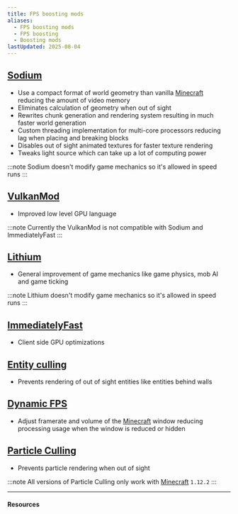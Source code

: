 ```yaml
---
title: FPS boosting mods
aliases:
  - FPS boosting mods
  - FPS boosting
  - Boosting mods
lastUpdated: 2025-08-04
---
```



## [Sodium](https://modrinth.com/mod/sodium)
- Use a compact format of world geometry than vanilla [Minecraft](/minecraft) reducing the amount of video memory
- Eliminates calculation of geometry when out of sight
- Rewrites chunk generation and rendering system resulting in much faster world generation
- Custom threading implementation for multi-core processors reducing lag when placing and breaking blocks
- Disables out of sight animated textures for faster texture rendering
- Tweaks light source which can take up a lot of computing power

:::note
Sodium doesn't modify game mechanics so it's allowed in speed runs
:::

## [VulkanMod](/vulkanmod)
- Improved low level GPU language

:::note
Currently the VulkanMod is not compatible with Sodium and ImmediatelyFast
:::

## [Lithium](https://modrinth.com/mod/lithium)
- General improvement of game mechanics like game physics, mob AI and game ticking

:::note
Lithium doesn't modify game mechanics so it's allowed in speed runs
:::

## [ImmediatelyFast](https://modrinth.com/mod/immediatelyfast)
- Client side GPU optimizations

## [Entity culling](https://modrinth.com/mod/entityculling)
- Prevents rendering of out of sight entities like entities behind walls

## [Dynamic FPS](https://modrinth.com/mod/dynamic-fps)
- Adjust framerate and volume of the [Minecraft](/minecraft) window reducing processing usage when the window is reduced or hidden

## [Particle Culling](https://modrinth.com/mod/particle-culling)
- Prevents particle rendering when out of sight

:::note
All versions of Particle Culling only work with [Minecraft](/minecraft) `1.12.2`
:::

---

#### Resources

<Yb src="https://youtube.com/embed/L2xo8EmzJuw" />
<Yb src="https://youtube.com/embed/z1iLtmeQ5ac" />